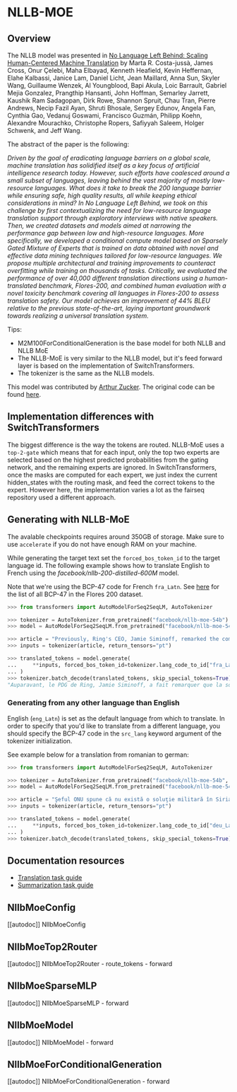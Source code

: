<!--Copyright 2023 The HuggingFace Team. All rights reserved.

Licensed under the Apache License, Version 2.0 (the "License"); you may not use this file except in compliance with
the License. You may obtain a copy of the License at

http://www.apache.org/licenses/LICENSE-2.0

Unless required by applicable law or agreed to in writing, software distributed under the License is distributed on
an "AS IS" BASIS, WITHOUT WARRANTIES OR CONDITIONS OF ANY KIND, either express or implied. See the License for the
specific language governing permissions and limitations under the License.
-->

# NLLB-MOE


## Overview

The NLLB model was presented in [No Language Left Behind: Scaling Human-Centered Machine Translation](https://arxiv.org/abs/2207.04672) by Marta R. Costa-jussà, James Cross, Onur Çelebi,
Maha Elbayad, Kenneth Heafield, Kevin Heffernan, Elahe Kalbassi, Janice Lam, Daniel Licht, Jean Maillard, Anna Sun, Skyler Wang, Guillaume Wenzek, Al Youngblood, Bapi Akula,
Loic Barrault, Gabriel Mejia Gonzalez, Prangthip Hansanti, John Hoffman, Semarley Jarrett, Kaushik Ram Sadagopan, Dirk Rowe, Shannon Spruit, Chau Tran, Pierre Andrews,
Necip Fazil Ayan, Shruti Bhosale, Sergey Edunov, Angela Fan, Cynthia Gao, Vedanuj Goswami, Francisco Guzmán, Philipp Koehn, Alexandre Mourachko, Christophe Ropers,
Safiyyah Saleem, Holger Schwenk, and Jeff Wang.

The abstract of the paper is the following:

*Driven by the goal of eradicating language barriers on a global scale, machine translation has solidified itself as a key focus of artificial intelligence research today.
However, such efforts have coalesced around a small subset of languages, leaving behind the vast majority of mostly low-resource languages. What does it take to break the
200 language barrier while ensuring safe, high quality results, all while keeping ethical considerations in mind? In No Language Left Behind, we took on this challenge by
first contextualizing the need for low-resource language translation support through exploratory interviews with native speakers. Then, we created datasets and models aimed
at narrowing the performance gap between low and high-resource languages. More specifically, we developed a conditional compute model based on Sparsely Gated Mixture of
Experts that is trained on data obtained with novel and effective data mining techniques tailored for low-resource languages. We propose multiple architectural and training
improvements to counteract overfitting while training on thousands of tasks. Critically, we evaluated the performance of over 40,000 different translation directions using
a human-translated benchmark, Flores-200, and combined human evaluation with a novel toxicity benchmark covering all languages in Flores-200 to assess translation safety.
Our model achieves an improvement of 44% BLEU relative to the previous state-of-the-art, laying important groundwork towards realizing a universal translation system.*

Tips:

- M2M100ForConditionalGeneration is the base model for both NLLB and NLLB MoE
- The NLLB-MoE is very similar to the NLLB model, but it's feed forward layer is based on the implementation of SwitchTransformers.
- The tokenizer is the same as the NLLB models.

This model was contributed by [Arthur Zucker](https://huggingface.co/ArtZucker).
The original code can be found [here](https://github.com/facebookresearch/fairseq).

## Implementation differences with SwitchTransformers
The biggest difference is the way the tokens are routed. NLLB-MoE uses a `top-2-gate` which means that for each input, only the top two experts are selected based on the 
highest predicted probabilities from the gating network, and the remaining experts are ignored. In SwitchTransformers, once the masks are computed for each expert, 
we just index the current hidden_states with the routing mask, and feed the correct tokens to the expert. However here, the implementation varies a lot as the fairseq 
repository used a different approach.

## Generating with NLLB-MoE
The avalable checkpoints requires around 350GB of storage. Make sure to use `accelerate` if you do not have enough RAM on your machine.

While generating the target text set the `forced_bos_token_id` to the target language id. The following
example shows how to translate English to French using the *facebook/nllb-200-distilled-600M* model.

Note that we're using the BCP-47 code for French `fra_Latn`. See [here](https://github.com/facebookresearch/flores/blob/main/flores200/README.md#languages-in-flores-200)
for the list of all BCP-47 in the Flores 200 dataset.

```python
>>> from transformers import AutoModelForSeq2SeqLM, AutoTokenizer

>>> tokenizer = AutoTokenizer.from_pretrained("facebook/nllb-moe-54b")
>>> model = AutoModelForSeq2SeqLM.from_pretrained("facebook/nllb-moe-54b")

>>> article = "Previously, Ring's CEO, Jamie Siminoff, remarked the company started when his doorbell wasn't audible from his shop in his garage."
>>> inputs = tokenizer(article, return_tensors="pt")

>>> translated_tokens = model.generate(
...     **inputs, forced_bos_token_id=tokenizer.lang_code_to_id["fra_Latn"], max_length=50
... )
>>> tokenizer.batch_decode(translated_tokens, skip_special_tokens=True)[0]
"Auparavant, le PDG de Ring, Jamie Siminoff, a fait remarquer que la société avait commencé lorsque sa sonnette n'était pas audible depuis son magasin dans son garage."
```

### Generating from any other language than English

English (`eng_Latn`) is set as the default language from which to translate. In order to specify that you'd like to translate from a different language,
you should specify the BCP-47 code in the `src_lang` keyword argument of the tokenizer initialization.

See example below for a translation from romanian to german:

```python
>>> from transformers import AutoModelForSeq2SeqLM, AutoTokenizer

>>> tokenizer = AutoTokenizer.from_pretrained("facebook/nllb-moe-54b", src_lang="ron_Latn")
>>> model = AutoModelForSeq2SeqLM.from_pretrained("facebook/nllb-moe-54b")

>>> article = "Şeful ONU spune că nu există o soluţie militară în Siria"
>>> inputs = tokenizer(article, return_tensors="pt")

>>> translated_tokens = model.generate(
...     **inputs, forced_bos_token_id=tokenizer.lang_code_to_id["deu_Latn"], max_length=30
... )
>>> tokenizer.batch_decode(translated_tokens, skip_special_tokens=True)[0]
```

## Documentation resources

- [Translation task guide](./tasks/translation)
- [Summarization task guide](./tasks/summarization)


## NllbMoeConfig

[[autodoc]] NllbMoeConfig

## NllbMoeTop2Router

[[autodoc]] NllbMoeTop2Router
    - route_tokens
    - forward

## NllbMoeSparseMLP

[[autodoc]] NllbMoeSparseMLP
    - forward

## NllbMoeModel

[[autodoc]] NllbMoeModel
    - forward

## NllbMoeForConditionalGeneration

[[autodoc]] NllbMoeForConditionalGeneration
    - forward

